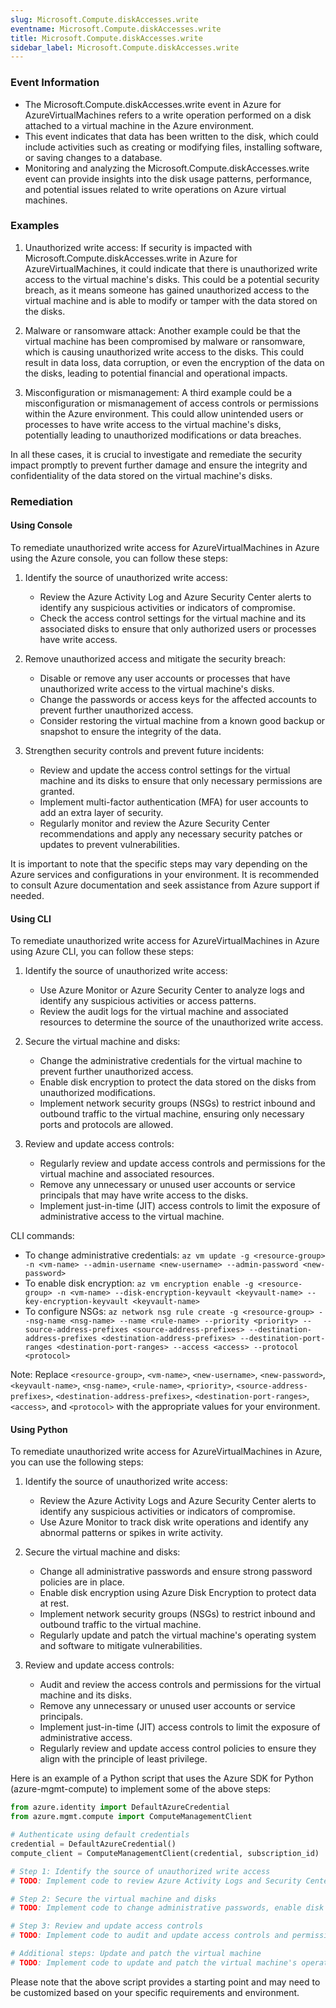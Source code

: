 ```yaml
--- 
slug: Microsoft.Compute.diskAccesses.write
eventname: Microsoft.Compute.diskAccesses.write
title: Microsoft.Compute.diskAccesses.write
sidebar_label: Microsoft.Compute.diskAccesses.write
---
```

                       
### Event Information

- The Microsoft.Compute.diskAccesses.write event in Azure for AzureVirtualMachines refers to a write operation performed on a disk attached to a virtual machine in the Azure environment.
- This event indicates that data has been written to the disk, which could include activities such as creating or modifying files, installing software, or saving changes to a database.
- Monitoring and analyzing the Microsoft.Compute.diskAccesses.write event can provide insights into the disk usage patterns, performance, and potential issues related to write operations on Azure virtual machines.


### Examples

1. Unauthorized write access: If security is impacted with Microsoft.Compute.diskAccesses.write in Azure for AzureVirtualMachines, it could indicate that there is unauthorized write access to the virtual machine's disks. This could be a potential security breach, as it means someone has gained unauthorized access to the virtual machine and is able to modify or tamper with the data stored on the disks.

2. Malware or ransomware attack: Another example could be that the virtual machine has been compromised by malware or ransomware, which is causing unauthorized write access to the disks. This could result in data loss, data corruption, or even the encryption of the data on the disks, leading to potential financial and operational impacts.

3. Misconfiguration or mismanagement: A third example could be a misconfiguration or mismanagement of access controls or permissions within the Azure environment. This could allow unintended users or processes to have write access to the virtual machine's disks, potentially leading to unauthorized modifications or data breaches.

In all these cases, it is crucial to investigate and remediate the security impact promptly to prevent further damage and ensure the integrity and confidentiality of the data stored on the virtual machine's disks.

### Remediation

#### Using Console

To remediate unauthorized write access for AzureVirtualMachines in Azure using the Azure console, you can follow these steps:

1. Identify the source of unauthorized write access: 
   - Review the Azure Activity Log and Azure Security Center alerts to identify any suspicious activities or indicators of compromise.
   - Check the access control settings for the virtual machine and its associated disks to ensure that only authorized users or processes have write access.

2. Remove unauthorized access and mitigate the security breach:
   - Disable or remove any user accounts or processes that have unauthorized write access to the virtual machine's disks.
   - Change the passwords or access keys for the affected accounts to prevent further unauthorized access.
   - Consider restoring the virtual machine from a known good backup or snapshot to ensure the integrity of the data.

3. Strengthen security controls and prevent future incidents:
   - Review and update the access control settings for the virtual machine and its disks to ensure that only necessary permissions are granted.
   - Implement multi-factor authentication (MFA) for user accounts to add an extra layer of security.
   - Regularly monitor and review the Azure Security Center recommendations and apply any necessary security patches or updates to prevent vulnerabilities.

It is important to note that the specific steps may vary depending on the Azure services and configurations in your environment. It is recommended to consult Azure documentation and seek assistance from Azure support if needed.

#### Using CLI

To remediate unauthorized write access for AzureVirtualMachines in Azure using Azure CLI, you can follow these steps:

1. Identify the source of unauthorized write access:
   - Use Azure Monitor or Azure Security Center to analyze logs and identify any suspicious activities or access patterns.
   - Review the audit logs for the virtual machine and associated resources to determine the source of the unauthorized write access.

2. Secure the virtual machine and disks:
   - Change the administrative credentials for the virtual machine to prevent further unauthorized access.
   - Enable disk encryption to protect the data stored on the disks from unauthorized modifications.
   - Implement network security groups (NSGs) to restrict inbound and outbound traffic to the virtual machine, ensuring only necessary ports and protocols are allowed.

3. Review and update access controls:
   - Regularly review and update access controls and permissions for the virtual machine and associated resources.
   - Remove any unnecessary or unused user accounts or service principals that may have write access to the disks.
   - Implement just-in-time (JIT) access controls to limit the exposure of administrative access to the virtual machine.

CLI commands:
- To change administrative credentials: `az vm update -g <resource-group> -n <vm-name> --admin-username <new-username> --admin-password <new-password>`
- To enable disk encryption: `az vm encryption enable -g <resource-group> -n <vm-name> --disk-encryption-keyvault <keyvault-name> --key-encryption-keyvault <keyvault-name>`
- To configure NSGs: `az network nsg rule create -g <resource-group> --nsg-name <nsg-name> --name <rule-name> --priority <priority> --source-address-prefixes <source-address-prefixes> --destination-address-prefixes <destination-address-prefixes> --destination-port-ranges <destination-port-ranges> --access <access> --protocol <protocol>`

Note: Replace `<resource-group>`, `<vm-name>`, `<new-username>`, `<new-password>`, `<keyvault-name>`, `<nsg-name>`, `<rule-name>`, `<priority>`, `<source-address-prefixes>`, `<destination-address-prefixes>`, `<destination-port-ranges>`, `<access>`, and `<protocol>` with the appropriate values for your environment.

#### Using Python

To remediate unauthorized write access for AzureVirtualMachines in Azure, you can use the following steps:

1. Identify the source of unauthorized write access: 
   - Review the Azure Activity Logs and Azure Security Center alerts to identify any suspicious activities or indicators of compromise.
   - Use Azure Monitor to track disk write operations and identify any abnormal patterns or spikes in write activity.

2. Secure the virtual machine and disks:
   - Change all administrative passwords and ensure strong password policies are in place.
   - Enable disk encryption using Azure Disk Encryption to protect data at rest.
   - Implement network security groups (NSGs) to restrict inbound and outbound traffic to the virtual machine.
   - Regularly update and patch the virtual machine's operating system and software to mitigate vulnerabilities.

3. Review and update access controls:
   - Audit and review the access controls and permissions for the virtual machine and its disks.
   - Remove any unnecessary or unused user accounts or service principals.
   - Implement just-in-time (JIT) access controls to limit the exposure of administrative access.
   - Regularly review and update access control policies to ensure they align with the principle of least privilege.

Here is an example of a Python script that uses the Azure SDK for Python (azure-mgmt-compute) to implement some of the above steps:

```python
from azure.identity import DefaultAzureCredential
from azure.mgmt.compute import ComputeManagementClient

# Authenticate using default credentials
credential = DefaultAzureCredential()
compute_client = ComputeManagementClient(credential, subscription_id)

# Step 1: Identify the source of unauthorized write access
# TODO: Implement code to review Azure Activity Logs and Security Center alerts

# Step 2: Secure the virtual machine and disks
# TODO: Implement code to change administrative passwords, enable disk encryption, and configure NSGs

# Step 3: Review and update access controls
# TODO: Implement code to audit and update access controls and permissions

# Additional steps: Update and patch the virtual machine
# TODO: Implement code to update and patch the virtual machine's operating system and software
```

Please note that the above script provides a starting point and may need to be customized based on your specific requirements and environment.


 